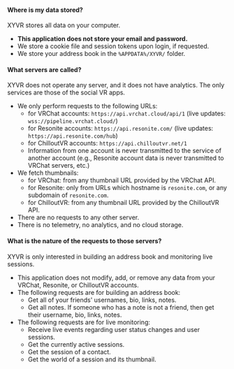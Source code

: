 #### Where is my data stored?

XYVR stores all data on your computer.

- **This application does not store your email and password.**
- We store a cookie file and session tokens upon login, if requested.
- We store your address book in the `%APPDATA%/XYVR/` folder.

#### What servers are called?

XYVR does not operate any server, and it does not have analytics. The only services are those of the social VR apps.

- We only perform requests to the following URLs:
  - for VRChat accounts: `https://api.vrchat.cloud/api/1` (live updates: `wss://pipeline.vrchat.cloud/`)
  - for Resonite accounts: `https://api.resonite.com/` (live updates: `https://api.resonite.com/hub`)
  - for ChilloutVR accounts: `https://api.chilloutvr.net/1`
  - Information from one account is never transmitted to the service of another account (e.g., Resonite account data is never transmitted to VRChat servers, etc.)
- We fetch thumbnails:
  - for VRChat: from any thumbnail URL provided by the VRChat API.
  - for Resonite: only from URLs which hostname is `resonite.com`, or any subdomain of `resonite.com`.
  - for ChilloutVR: from any thumbnail URL provided by the ChilloutVR API.
- There are no requests to any other server.
- There is no telemetry, no analytics, and no cloud storage.

#### What is the nature of the requests to those servers?

XYVR is only interested in building an address book and monitoring live sessions.

- This application does not modify, add, or remove any data from your VRChat, Resonite, or ChilloutVR accounts.
- The following requests are for building an address book:
  - Get all of your friends' usernames, bio, links, notes.
  - Get all notes. If someone who has a note is not a friend, then get their username, bio, links, notes.
- The following requests are for live monitoring:
  - Receive live events regarding user status changes and user sessions.
  - Get the currently active sessions. 
  - Get the session of a contact.
  - Get the world of a session and its thumbnail.
